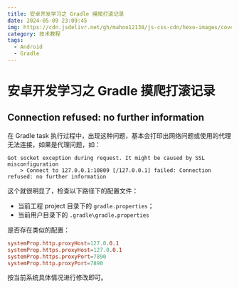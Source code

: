 ```yaml
---
title: 安卓开发学习之 Gradle 摸爬打滚记录
date: 2024-05-09 23:09:45
img: https://cdn.jsdelivr.net/gh/mahoo12138/js-css-cdn/hexo-images/cover/android.png
category: 技术教程
tags:
  - Android
  - Gradle
---
```


# 安卓开发学习之 Gradle 摸爬打滚记录

## Connection refused: no further information

在 Gradle task 执行过程中，出现这种问题，基本会打印出网络问题或使用的代理无法连接，如果是代理问题，如：

```text
Got socket exception during request. It might be caused by SSL misconfiguration
    > Connect to 127.0.0.1:10809 [/127.0.0.1] failed: Connection refused: no further information
```

这个就很明显了，检查以下路径下的配置文件：

- 当前工程 project 目录下的 `gradle.properties`；
- 当前用户目录下的 `.gradle\gradle.properties`

是否存在类似的配置：

```toml
systemProp.http.proxyHost=127.0.0.1
systemProp.https.proxyHost=127.0.0.1
systemProp.https.proxyPort=7890
systemProp.http.proxyPort=7890
```

按当前系统具体情况进行修改即可。
